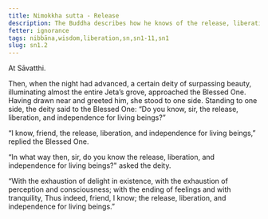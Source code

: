 ```yaml
---
title: Nimokkha sutta - Release
description: The Buddha describes how he knows of the release, liberation and independence for living beings.
fetter: ignorance
tags: nibbāna,wisdom,liberation,sn,sn1-11,sn1
slug: sn1.2
---
```


At Sāvatthi.

Then, when the night had advanced, a certain deity of surpassing beauty, illuminating almost the entire Jeta’s grove, approached the Blessed One. Having drawn near and greeted him, she stood to one side. Standing to one side, the deity said to the Blessed One: “Do you know, sir, the release, liberation, and independence for living beings?”

“I know, friend, the release, liberation, and independence for living beings,” replied the Blessed One.

“In what way then, sir, do you know the release, liberation, and independence for living beings?" asked the deity.

“With the exhaustion of delight in existence,
with the exhaustion of perception and consciousness;
with the ending of feelings and with tranquility,
Thus indeed, friend, I know;
the release, liberation, and independence for living beings.”
